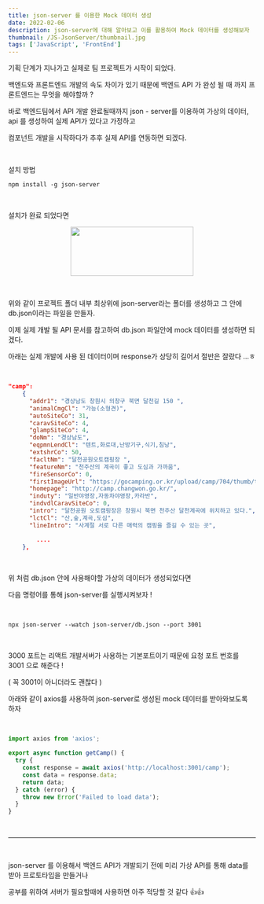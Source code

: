 ```yaml
---
title: json-server 를 이용한 Mock 데이터 생성
date: 2022-02-06
description: json-server에 대해 알아보고 이를 활용하여 Mock 데이터를 생성해보자
thumbnail: /JS-JsonServer/thumbnail.jpg
tags: ['JavaScript', 'FrontEnd']
---
```


기획 단계가 지나가고 실제로 팀 프로젝트가 시작이 되었다.

백엔드와 프론트엔드 개발의 속도 차이가 있기 때문에 백엔드 API 가 완성 될 때 까지 프론트엔드는 무엇을 해야할까 ?

바로 백엔드팀에서 API 개발 완료될때까지 json - server를 이용하여 가상의 데이터, api 를 생성하여 실제 API가 있다고 가정하고

컴포넌트 개발을 시작하다가 추후 실제 API를 연동하면 되겠다.

<br />

설치 방법

```shell
npm install -g json-server
```

<br />

설치가 완료 되었다면

<p align="center">
  <img src="/JS-JsonServer/structure.jpg" width="250" height="100" />
</p>

<br />

위와 같이 프로젝트 폴더 내부 최상위에 json-server라는 폴더를 생성하고 그 안에 db.json이라는 파일을 만들자.

이제 실제 개발 될 API 문서를 참고하여 db.json 파일안에 mock 데이터를 생성하면 되겠다.

아래는 실제 개발에 사용 된 데이터이며 response가 상당히 길어서 절반은 잘랐다 ...ㅎ

<br />

```json
"camp":
    {
      "addr1": "경상남도 창원시 의창구 북면 달천길 150 ",
      "animalCmgCl": "가능(소형견)",
      "autoSiteCo": 31,
      "caravSiteCo": 4,
      "glampSiteCo": 4,
      "doNm": "경상남도",
      "eqpmnLendCl": "텐트,화로대,난방기구,식기,침낭",
      "extshrCo": 50,
      "facltNm": "달천공원오토캠핑장 ",
      "featureNm": "천주산의 계곡이 좋고 도심과 가까움",
      "fireSensorCo": 0,
      "firstImageUrl": "https://gocamping.or.kr/upload/camp/704/thumb/thumb_720_6835LN3Y4PG4YQDWJo1y7Vvr.jpg",
      "homepage": "http://camp.changwon.go.kr/",
      "induty": "일반야영장,자동차야영장,카라반",
      "indvdlCaravSiteCo": 0,
      "intro": "달천공원 오토캠핑장은 창원시 북면 천주산 달천계곡에 위치하고 있다.",
      "lctCl": "산,숲,계곡,도심",
      "lineIntro": "사계절 서로 다른 매력의 캠핑을 즐길 수 있는 곳",

        ....
    },
```

<br />

위 처럼 db.json 안에 사용해야할 가상의 데이터가 생성되었다면

다음 명령어를 통해 json-server를 실행시켜보자 !

<br />

```shell
npx json-server --watch json-server/db.json --port 3001
```

<br />

3000 포트는 리액트 개발서버가 사용하는 기본포트이기 때문에 요청 포트 번호를 3001 으로 해준다 !

( 꼭 3001이 아니더라도 괜찮다 )

아래와 같이 axios를 사용하여 json-server로 생성된 mock 데이터를 받아와보도록 하자

<br />

```typescript
import axios from 'axios';

export async function getCamp() {
  try {
    const response = await axios('http://localhost:3001/camp');
    const data = response.data;
    return data;
  } catch (error) {
    throw new Error('Failed to load data');
  }
}
```

<br />

---

<br />

json-server 를 이용해서 백엔드 API가 개발되기 전에 미리 가상 API를 통해 data를 받아 프로토타입을 만들거나

공부를 위하여 서버가 필요할때에 사용하면 아주 적당할 것 같다 👍👍
